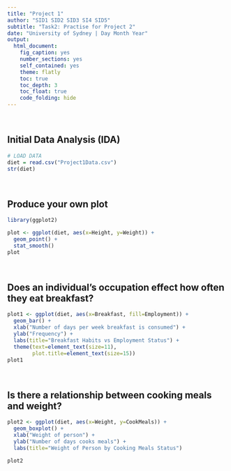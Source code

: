 ```yaml
---
title: "Project 1"
author: "SID1 SID2 SID3 SI4 SID5"
subtitle: "Task2: Practise for Project 2"
date: "University of Sydney | Day Month Year"
output:
  html_document:
    fig_caption: yes
    number_sections: yes
    self_contained: yes
    theme: flatly
    toc: true
    toc_depth: 3
    toc_float: true
    code_folding: hide
---
```


<br>

## Initial Data Analysis (IDA) {-}

```r
# LOAD DATA
diet = read.csv("Project1Data.csv")
str(diet)
```

<br>

## Produce your own plot {-}

```r
library(ggplot2)

plot <- ggplot(diet, aes(x=Height, y=Weight)) +
  geom_point() +
  stat_smooth()
plot
```

<br>

## Does an individual's occupation effect how often they eat breakfast? {-}

```r
plot1 <- ggplot(diet, aes(x=Breakfast, fill=Employment)) + 
  geom_bar() + 
  xlab("Number of days per week breakfast is consumed") +
  ylab("Frequency") +
  labs(title="Breakfast Habits vs Employment Status") +
  theme(text=element_text(size=11),
        plot.title=element_text(size=15))
plot1
```

<br>

## Is there a relationship between cooking meals and weight? {-}


```r
plot2 <- ggplot(diet, aes(x=Weight, y=CookMeals)) + 
  geom_boxplot() + 
  xlab("Weight of person") +
  ylab("Number of days cooks meals") +
  labs(title="Weight of Person by Cooking Meals Status")

plot2
```




